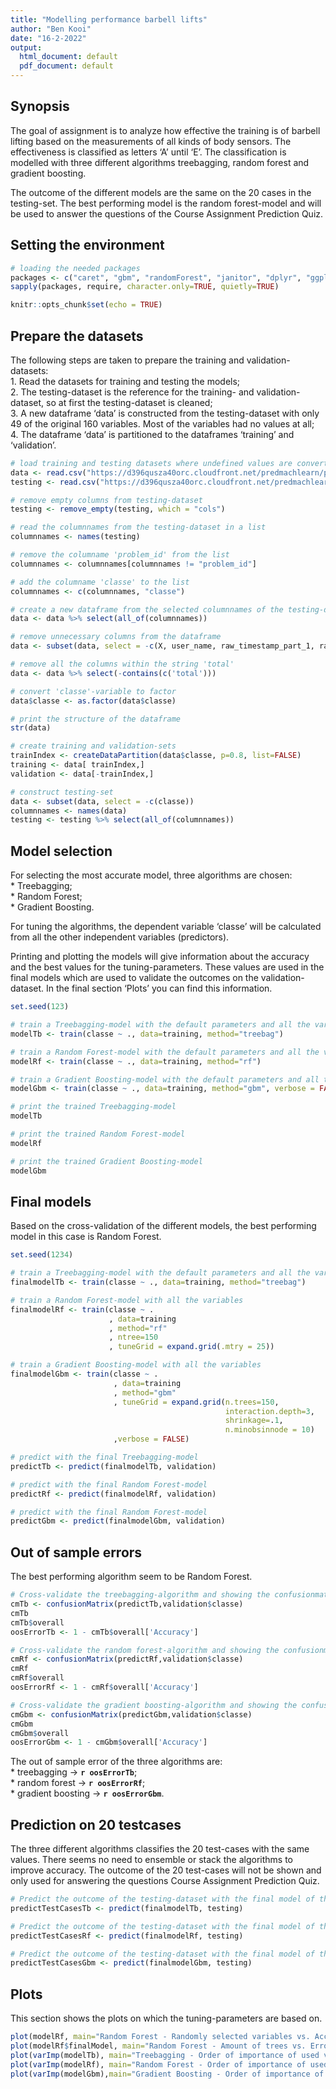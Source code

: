 ```yaml
---
title: "Modelling performance barbell lifts"
author: "Ben Kooi"
date: "16-2-2022"
output:
  html_document: default
  pdf_document: default
---
```


## Synopsis
The goal of assignment is to analyze how effective the training is of barbell lifting based on the measurements of all kinds of body sensors. The effectiveness is classified as letters 'A' until 'E'.
The classification is modelled with three different algorithms treebagging, random forest and gradient boosting.

The outcome of the different models are the same on the 20 cases in the testing-set. The best performing model is the random forest-model and will be used to answer the questions of the Course Assignment Prediction Quiz.


## Setting the environment

```r

# loading the needed packages
packages <- c("caret", "gbm", "randomForest", "janitor", "dplyr", "ggplot2")
sapply(packages, require, character.only=TRUE, quietly=TRUE)

```

```r
knitr::opts_chunk$set(echo = TRUE)
```

## Prepare the datasets 

The following steps are taken to prepare the training and validation-datasets:      
1. Read the datasets for training and testing the models;    
2. The testing-dataset is the reference for the training- and validation-dataset, so at first the testing-dataset is cleaned;    
3. A new dataframe 'data' is constructed from the testing-dataset with only 49 of the original 160 variables. Most of the variables had no values at all;      
4. The dataframe 'data' is partitioned to the dataframes 'training' and 'validation'.  


```r

# load training and testing datasets where undefined values are converted to NA
data <- read.csv("https://d396qusza40orc.cloudfront.net/predmachlearn/pml-training.csv", na.strings = c("#DIV/0!", "NA", ""))
testing <- read.csv("https://d396qusza40orc.cloudfront.net/predmachlearn/pml-testing.csv", na.strings = c("#DIV/0!", "NA",""))

# remove empty columns from testing-dataset
testing <- remove_empty(testing, which = "cols")

# read the columnnames from the testing-dataset in a list
columnnames <- names(testing)

# remove the columname 'problem_id' from the list
columnnames <- columnnames[columnnames != "problem_id"]

# add the columname 'classe' to the list
columnnames <- c(columnnames, "classe")

# create a new dataframe from the selected columnnames of the testing-dataset
data <- data %>% select(all_of(columnnames))

# remove unnecessary columns from the dataframe
data <- subset(data, select = -c(X, user_name, raw_timestamp_part_1, raw_timestamp_part_2, num_window, new_window, cvtd_timestamp) )

# remove all the columns within the string 'total' 
data <- data %>% select(-contains(c('total')))

# convert 'classe'-variable to factor
data$classe <- as.factor(data$classe)

# print the structure of the dataframe
str(data)

# create training and validation-sets
trainIndex <- createDataPartition(data$classe, p=0.8, list=FALSE)
training <- data[ trainIndex,]
validation <- data[-trainIndex,]

# construct testing-set
data <- subset(data, select = -c(classe))
columnnames <- names(data)
testing <- testing %>% select(all_of(columnnames))

```

## Model selection

For selecting the most accurate model, three algorithms are chosen:    
* Treebagging;  
* Random Forest;  
* Gradient Boosting.  

For tuning the algorithms, the dependent variable 'classe' will be calculated from all the other independent variables (predictors).

Printing and plotting the models will give information about the accuracy and the best values for the tuning-parameters. These values are used in the final models which are used to validate the outcomes on the validation-dataset. In the final section 'Plots' you can find this information.


```r

set.seed(123)

# train a Treebagging-model with the default parameters and all the variables
modelTb <- train(classe ~ ., data=training, method="treebag")

# train a Random Forest-model with the default parameters and all the variables
modelRf <- train(classe ~ ., data=training, method="rf")

# train a Gradient Boosting-model with the default parameters and all the variables
modelGbm <- train(classe ~ ., data=training, method="gbm", verbose = FALSE)

# print the trained Treebagging-model
modelTb

# print the trained Random Forest-model
modelRf

# print the trained Gradient Boosting-model
modelGbm

```

## Final models

Based on the cross-validation of the different models, the best performing model in this case is Random Forest.

```r

set.seed(1234)

# train a Treebagging-model with the default parameters and all the variables
finalmodelTb <- train(classe ~ ., data=training, method="treebag")

# train a Random Forest-model with all the variables
finalmodelRf <- train(classe ~ .
                      , data=training
                      , method="rf"
                      , ntree=150
                      , tuneGrid = expand.grid(.mtry = 25))

# train a Gradient Boosting-model with all the variables
finalmodelGbm <- train(classe ~ .
                       , data=training
                       , method="gbm"
                       , tuneGrid = expand.grid(n.trees=150, 
                                                interaction.depth=3, 
                                                shrinkage=.1, 
                                                n.minobsinnode = 10)
                       ,verbose = FALSE)

# predict with the final Treebagging-model
predictTb <- predict(finalmodelTb, validation)

# predict with the final Random Forest-model
predictRf <- predict(finalmodelRf, validation)

# predict with the final Random Forest-model
predictGbm <- predict(finalmodelGbm, validation)

```

## Out of sample errors

The best performing algorithm seem to be Random Forest.

``` r

# Cross-validate the treebagging-algorithm and showing the confusionmatrix, overall statistics and calculate the out of sample error.
cmTb <- confusionMatrix(predictTb,validation$classe)
cmTb
cmTb$overall
oosErrorTb <- 1 - cmTb$overall['Accuracy']

# Cross-validate the random forest-algorithm and showing the confusionmatrix, overall statistics and calculate the out of sample error.
cmRf <- confusionMatrix(predictRf,validation$classe)
cmRf
cmRf$overall
oosErrorRf <- 1 - cmRf$overall['Accuracy']

# Cross-validate the gradient boosting-algorithm and showing the confusionmatrix, overall statistics and calculate the out of sample error.
cmGbm <- confusionMatrix(predictGbm,validation$classe)
cmGbm
cmGbm$overall
oosErrorGbm <- 1 - cmGbm$overall['Accuracy']

```

The out of sample error of the three algorithms are:  
* treebagging       -> **`r oosErrorTb`**;  
* random forest     -> **`r oosErrorRf`**;  
* gradient boosting -> **`r oosErrorGbm`**.  


## Prediction on 20 testcases

The three different algorithms classifies the 20 test-cases with the same values. There seems no need to ensemble or stack the algorithms to improve accuracy. The outcome of the 20 test-cases will not be shown and only used for answering the questions Course Assignment Prediction Quiz.

``` r

# Predict the outcome of the testing-dataset with the final model of the treebagging-algorithm
predictTestCasesTb <- predict(finalmodelTb, testing)

# Predict the outcome of the testing-dataset with the final model of the random forest-algorithm
predictTestCasesRf <- predict(finalmodelRf, testing)

# Predict the outcome of the testing-dataset with the final model of the gradient-algorithm
predictTestCasesGbm <- predict(finalmodelGbm, testing)

```


## Plots

This section shows the plots on which the tuning-parameters are based on.
``` r
plot(modelRf, main="Random Forest - Randomly selected variables vs. Accuracy")
plot(modelRf$finalModel, main="Random Forest - Amount of trees vs. Error-rate")
plot(varImp(modelTb), main="Treebagging - Order of importance of used variables")
plot(varImp(modelRf), main="Random Forest - Order of importance of used variables")
plot(varImp(modelGbm),main="Gradient Boosting - Order of importance of used variables")
```
